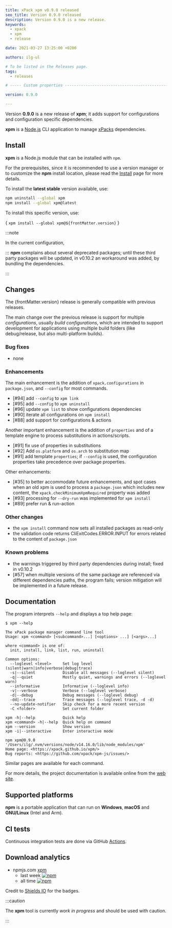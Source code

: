 ```yaml
---
title: xPack xpm v0.9.0 released
seo_title: Version 0.9.0 released
description: Version 0.9.0 is a new release.
keywords:
  - xpack
  - xpm
  - release

date: 2021-03-27 13:25:00 +0200

authors: ilg-ul

# To be listed in the Releases page.
tags:
  - releases

# ----- Custom properties -----------------------------------------------------

version: 0.9.0

---
```



Version **0.9.0** is a new release of **xpm**; it adds support for configurations and configuration specific dependencies.

<!-- truncate -->

<PageMetadata title={frontMatter.seo_title} />

**xpm** is a
[Node.js](https://nodejs.org/en/) CLI
application to manage
[xPacks](https://xpack.github.io/intro/#but-what-are-xpacks) dependencies.

## Install

**xpm** is a Node.js module that can be installed with `npm`.

For the prerequisites, since it is recommended
to use a version manager or to customize the **npm** install location,
please read the
[Install](/docs/install/) page for more details.

To install the **latest stable** version available, use:

```sh
npm uninstall --global xpm
npm install --global xpm@latest
```

To install this specific version, use:

<CodeBlock language="sh"> {
`xpm install --global xpm@${frontMatter.version}`
} </CodeBlock>

:::note

In the current configuration,

:::
**npm** complains about several deprecated packages;
until these third party packages will be updated,
in v0.10.2 an workaround was added, by bundling the dependencies.

:::

## Changes

The {frontMatter.version} release
is generally compatible with previous releases.

The main change over the previous release is support for multiple
_configurations_, usually _build configurations_,
which are intended to support development for applications using multiple
build folders (like debug/release, but also multi-platform builds).

### Bug fixes

- none

### Enhancements

The main enhancement is the addition of `xpack.configurations` in
`package.json`, and `--config` for most commands.

- [#94] add `--config` to `xpm link`
- [#95] add `--config` to `xpm uninstall`
- [#96] update `xpm list` to show configurations dependencies
- [#90] iterate all configurations on `xpm install`
- [#88] add support for configurations & actions

Another important enhancement is the addition of `properties` and of a
template engine to process substitutions in actions/scripts.

- [#91] fix use of properties in substitutions
- [#92] Add `os.platform` and `os.arch` to substitution map
- [#91] add template `properties`; if `--config` is used, the
  configuration properties take precedence over package properties.

Other enhancements:

- [#35] to better accommodate future enhancements, and spot cases
  when an old xpm is used to process a `package.json` which includes
  new content, the `xpack.checkMinimumXpmRequired` property was added
- [#93] processing for `--dry-run` was implemented for `xpm install`
- [#89] prefer run & run-action

### Other changes

- the `xpm install` command now sets all installed packages as read-only
- the validation code returns CliExitCodes.ERROR.INPUT for errors
  related to the content of `package.json`

### Known problems

- the warnings triggered by third party dependencies during install; fixed in v0.10.2
- [#57] when multiple versions of the same package are referenced
  via different dependencies paths, the program fails; version
  mitigation will be implemented in a future release.

## Documentation

The program interprets `--help` and displays a top help page:

```console
$ xpm --help

The xPack package manager command line tool
Usage: xpm <command> [<subcommand>...] [<options> ...] [<args>...]

where <command> is one of:
  init, install, link, list, run, uninstall

Common options:
  --loglevel <level>     Set log level (silent|warn|info|verbose|debug|trace)
  -s|--silent            Disable all messages (--loglevel silent)
  -q|--quiet             Mostly quiet, warnings and errors (--loglevel warn)
  --informative          Informative (--loglevel info)
  -v|--verbose           Verbose (--loglevel verbose)
  -d|--debug             Debug messages (--loglevel debug)
  -dd|--trace            Trace messages (--loglevel trace, -d -d)
  --no-update-notifier   Skip check for a more recent version
  -C <folder>            Set current folder

xpm -h|--help            Quick help
xpm <command> -h|--help  Quick help on command
xpm --version            Show version
xpm -i|--interactive     Enter interactive mode

npm xpm@0.9.0 '/Users/ilg/.nvm/versions/node/v14.16.0/lib/node_modules/xpm'
Home page: <https://xpack.github.io/xpm/>
Bug reports: <https://github.com/xpack/xpm-js/issues/>
```

Similar pages are available for each command.

For more details, the project documentation is available online from the
[web site](/).

## Supported platforms

**npm** is a portable application that can run on
**Windows**, **macOS** and **GNU/Linux** (Intel and Arm).

## CI tests

Continuous integration tests are done via GitHub
[Actions](https://github.com/xpack/xpm-js/actions).

## Download analytics

- npmjs.com [xpm](https://www.npmjs.com/package/xpm)
  - last week [![npm](https://img.shields.io/npm/dw/xpm.svg)](https://www.npmjs.com/package/xpm/)
  - all time [![npm](https://img.shields.io/npm/dt/xpm.svg)](https://www.npmjs.com/package/xpm/)

Credit to [Shields IO](https://shields.io) for the badges.

:::caution

The **xpm** tool is currently _work in progress_ and should be used with caution.

:::
